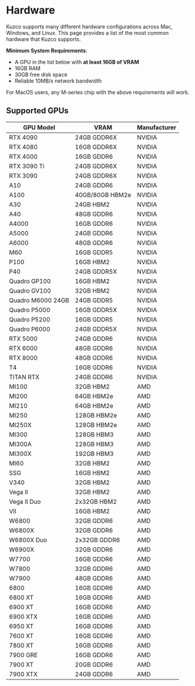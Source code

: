 
# Hardware

Kuzco supports many different hardware configurations across Mac, Windows, and Linux. This page provides a list of the most common hardware that Kuzco supports.


**Minimum System Requirements**:

- A GPU in the list below with **at least 16GB of VRAM**
- 16GB RAM
- 30GB free disk space
- Reliable 10MB/s network bandwidth

<Callout emoji="💡">
  For MacOS users, any M-series chip with the above requirements will work.
</Callout>


## Supported GPUs


| GPU Model | VRAM | Manufacturer |
|-----------|------|--------------|
| RTX 4090 | 24GB GDDR6X | NVIDIA |
| RTX 4080 | 16GB GDDR6X | NVIDIA |
| RTX 4000 | 16GB GDDR6 | NVIDIA |
| RTX 3090 Ti | 24GB GDDR6X | NVIDIA |
| RTX 3090 | 24GB GDDR6X | NVIDIA |
| A10 | 24GB GDDR6 | NVIDIA |
| A100 | 40GB/80GB HBM2e | NVIDIA |
| A30 | 24GB HBM2 | NVIDIA |
| A40 | 48GB GDDR6 | NVIDIA |
| A4000 | 16GB GDDR6 | NVIDIA |
| A5000 | 24GB GDDR6 | NVIDIA |
| A6000 | 48GB GDDR6 | NVIDIA |
| M60 | 16GB GDDR5 | NVIDIA |
| P100 | 16GB HBM2 | NVIDIA |
| P40 | 24GB GDDR5X | NVIDIA |
| Quadro GP100 | 16GB HBM2 | NVIDIA |
| Quadro GV100 | 32GB HBM2 | NVIDIA |
| Quadro M6000 24GB | 24GB GDDR5 | NVIDIA |
| Quadro P5000 | 16GB GDDR5X | NVIDIA |
| Quadro P5200 | 16GB GDDR5 | NVIDIA |
| Quadro P6000 | 24GB GDDR5X | NVIDIA |
| RTX 5000 | 24GB GDDR6 | NVIDIA |
| RTX 6000 | 48GB GDDR6 | NVIDIA |
| RTX 8000 | 48GB GDDR6 | NVIDIA |
| T4 | 16GB GDDR6 | NVIDIA |
| TITAN RTX | 24GB GDDR6 | NVIDIA |
| MI100 | 32GB HBM2 | AMD |
| MI200 | 64GB HBM2e | AMD |
| MI210 | 64GB HBM2e | AMD |
| MI250 | 128GB HBM2e | AMD |
| MI250X | 128GB HBM2e | AMD |
| MI300 | 128GB HBM3 | AMD |
| MI300A | 128GB HBM3 | AMD |
| MI300X | 192GB HBM3 | AMD |
| MI60 | 32GB HBM2 | AMD |
| SSG | 16GB HBM2 | AMD |
| V340 | 32GB HBM2 | AMD |
| Vega II | 32GB HBM2 | AMD |
| Vega II Duo | 2x32GB HBM2 | AMD |
| VII | 16GB HBM2 | AMD |
| W6800 | 32GB GDDR6 | AMD |
| W6800X | 32GB GDDR6 | AMD |
| W6800X Duo | 2x32GB GDDR6 | AMD |
| W6900X | 32GB GDDR6 | AMD |
| W7700 | 16GB GDDR6 | AMD |
| W7800 | 32GB GDDR6 | AMD |
| W7900 | 48GB GDDR6 | AMD |
| 6800 | 16GB GDDR6 | AMD |
| 6800 XT | 16GB GDDR6 | AMD |
| 6900 XT | 16GB GDDR6 | AMD |
| 6900 XTX | 16GB GDDR6 | AMD |
| 6950 XT | 16GB GDDR6 | AMD |
| 7600 XT | 16GB GDDR6 | AMD |
| 7800 XT | 16GB GDDR6 | AMD |
| 7900 GRE | 16GB GDDR6 | AMD |
| 7900 XT | 20GB GDDR6 | AMD |
| 7900 XTX | 24GB GDDR6 | AMD |